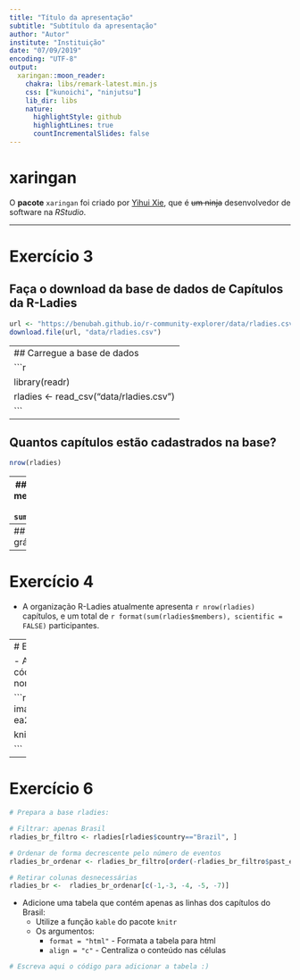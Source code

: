 ```yaml
---
title: "Título da apresentação"
subtitle: "Subtítulo da apresentação"
author: "Autor"
institute: "Instituição"
date: "07/09/2019"
encoding: "UTF-8"
output:
  xaringan::moon_reader:
    chakra: libs/remark-latest.min.js
    css: ["kunoichi", "ninjutsu"]
    lib_dir: libs
    nature:
      highlightStyle: github
      highlightLines: true
      countIncrementalSlides: false
---
```


# xaringan

O **pacote** `xaringan` foi criado por [Yihui Xie](https://yihui.name/), que é ~~um ninja~~ desenvolvedor de software na *RStudio*.

---

# Exercício 3

## Faça o download da base de dados de Capítulos da R-Ladies
```r
url <- "https://benubah.github.io/r-community-explorer/data/rladies.csv"
download.file(url, "data/rladies.csv")
```

---
## Carregue a base de dados
```r
library(readr)
rladies <- read_csv("data/rladies.csv")
```
---

## Quantos capítulos estão cadastrados na base?
```r
nrow(rladies)
```
---
## No total, quantos membros a R-Ladies tem?
```r
sum(rladies$members)
```
---
## Faça algum gráfico
```r
hist(x = rladies$members)
```

---
# Exercício 4
- A organização R-Ladies atualmente apresenta `r nrow(rladies)` capítulos, e um total de `r format(sum(rladies$members), scientific = FALSE)` participantes.

---
# Exercício 5

- Adicione a imagem: centralizada, sem aparecer o código que a gera. Coloque uma legenda com o nome do pacote.

```r
url <- "https://user-images.githubusercontent.com/163582/45438104-ea200600-b67b-11e8-80fa-d9f2a99a03b0.png"

knitr::include_graphics(url)

```

---
# Exercício 6

```r
# Prepara a base rladies:

# Filtrar: apenas Brasil
rladies_br_filtro <- rladies[rladies$country=="Brazil", ]

# Ordenar de forma decrescente pelo número de eventos
rladies_br_ordenar <- rladies_br_filtro[order(-rladies_br_filtro$past_events),]

# Retirar colunas desnecessárias
rladies_br <-  rladies_br_ordenar[c(-1,-3, -4, -5, -7)]
```


- Adicione uma tabela que contém apenas as linhas dos capítulos do Brasil:
  - Utilize a função `kable` do pacote `knitr`
  - Os argumentos:
      - `format = "html"` - Formata a tabela para html
      - `align = "c"` - Centraliza o conteúdo nas células
      
      
```r
# Escreva aqui o código para adicionar a tabela :)
```


